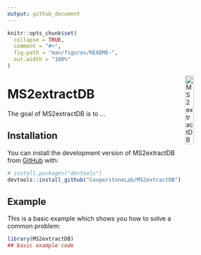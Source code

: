 ```yaml
---
output: github_document
---
```


<!-- README.md is generated from README.Rmd. Please edit that file -->

```r
knitr::opts_chunk$set(
  collapse = TRUE,
  comment = "#>",
  fig.path = "man/figures/README-",
  out.width = "100%"
)
```

<img src="man/figures/MS2extractDB.png" alt="MS2extractDB logo" align="right" width = "20%" height="20%"/>

# MS2extractDB

<!-- badges: start -->
<!-- badges: end -->

The goal of MS2extractDB is to ...

## Installation

You can install the development version of MS2extractDB from [GitHub](https://github.com/CooperstoneLab/MS2extractDB) with:

``` r
# install.packages("devtools")
devtools::install_github("CooperstoneLab/MS2extractDB")
```

## Example

This is a basic example which shows you how to solve a common problem:

```r
library(MS2extractDB)
## basic example code
```
